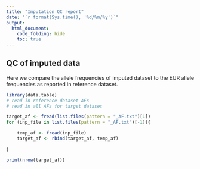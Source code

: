 ```yaml
---
title: "Imputation QC report"
date: "`r format(Sys.time(), '%d/%m/%y')`"
output: 
  html_document:
    code_folding: hide
    toc: true
---
```


## QC of imputed data

Here we compare the allele frequencies of imputed dataset to the EUR allele frequencies as reported in reference dataset.

```r
library(data.table)
# read in reference dataset AFs
# read in all AFs for target dataset

target_af <- fread(list.files(pattern = "_AF.txt")[1])
for (inp_file in list.files(pattern = "_AF.txt")[-1]){

    temp_af <- fread(inp_file)
    target_af <- rbind(target_af, temp_af)

}

print(nrow(target_af))

```